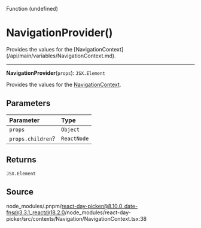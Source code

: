 <SectionTitle>Function (undefined)</SectionTitle>

# NavigationProvider()

<Description>
Provides the values for the [NavigationContext](/api/main/variables/NavigationContext.md).
</Description>

---

<a id="undefined" name="undefined"></a>

<SignatureMemberIdentifier>**NavigationProvider**(`props`): `JSX.Element`</SignatureMemberIdentifier>

Provides the values for the [NavigationContext](/api/main/variables/NavigationContext.md).

## Parameters

| Parameter | Type |
| :------ | :------ |
| `props` | `Object` |
| `props.children`? | `ReactNode` |

## Returns

`JSX.Element`

## Source

node\_modules/.pnpm/react-day-picker@8.10.0\_date-fns@3.3.1\_react@18.2.0/node\_modules/react-day-picker/src/contexts/Navigation/NavigationContext.tsx:38
